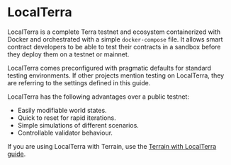 
# LocalTerra

LocalTerra is a complete Terra testnet and ecosystem containerized with Docker and orchestrated with a simple `docker-compose` file. It allows smart contract developers to be able to test their contracts in a sandbox before they deploy them on a testnet or mainnet.

LocalTerra comes preconfigured with pragmatic defaults for standard testing environments. If other projects mention testing on LocalTerra, they are referring to the settings defined in this guide.

LocalTerra has the following advantages over a public testnet:

- Easily modifiable world states.
- Quick to reset for rapid iterations.
- Simple simulations of different scenarios.
- Controllable validator behaviour.

<Admonition type="tip" icon="💡" title="Terrain and LocalTerra">

If you are using LocalTerra with Terrain, use the [Terrain with LocalTerra guide](../terrain/using-terrain-localterra.mdx).

</Admonition>
